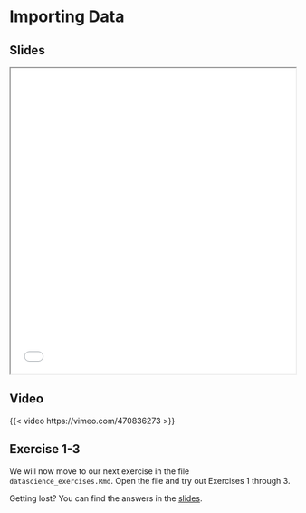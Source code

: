 # Importing Data

## Slides

```{=html}
<iframe class="slide-deck" src="slides/slides_tidyverse.html#importing-data" title="Importing data" width="100%" height="540"></iframe>
```

## Video

{{< video https://vimeo.com/470836273 >}}

## Exercise 1-3

We will now move to our next exercise in the file `datascience_exercises.Rmd`. 
Open the file and try out Exercises 1 through 3.

::: {.callout-tip}
Getting lost? You can find the answers in the [slides](slides/slides_tidyverse.html#answers-exercise-1-2-and-3).
:::
